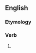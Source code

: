 ==English==

===Etymology===
{{suffix|happen|eth|lang=en}}

===Verb===
{{head|en|verb form}}

# {{en-archaic third-person singular of|happen}}